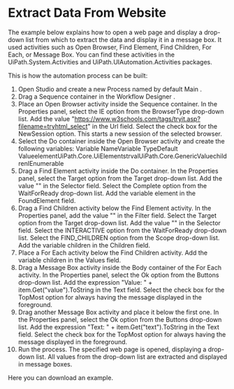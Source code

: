 ﻿# Extract Data From Website

The example below explains how to open a web page and display a drop-down list from which to
            extract the data and display it in a message box. It used activities such as Open Browser, Find Element, Find Children, For
                Each, or Message Box. You can find these activities in the
                UiPath.System.Activities and UiPath.UIAutomation.Activities
            packages.

This is how the automation process can be built:

1. Open Studio and create a new Process named by default Main .
2. Drag a Sequence container in the Workflow Designer .
3. Place an Open Browser activity inside the Sequence container. In the Properties panel, select the IE option from the BrowserType drop-down list.
Add the value "https://www.w3schools.com/tags/tryit.asp?filename=tryhtml_select" in the Url field.
Select the check box for the NewSession option. This starts a new session of the selected browser.
4. Select the Do container inside the Open Browser activity and create the following variables: Variable NameVariable TypeDefault ValueelementUiPath.Core.UiElementstrvalUiPath.Core.GenericValuechildrenIEnumerable<UiElement>
5. Drag a Find Element activity inside the Do container. In the Properties panel, select the Target option from the Target drop-down list.
Add the value "<webctrl tag='SELECT' />" in the Selector field.
Select the Complete option from the WaitForReady drop-down list.
Add the variable element in the FoundElement field.
6. Drag a Find Children activity below the Find Element activity. In the Properties panel, add the value "<webctrl />" in the Filter field.
Select the Target option from the Target drop-down list.
Add the value "<webctrl tag='SELECT' />" in the Selector field.
Select the INTERACTIVE option from the WaitForReady drop-down list.
Select the FIND_CHILDREN option from the Scope drop-down list.
Add the variable children in the Children field.
7. Place a For Each activity below the Find Children activity. Add the variable children in the Values field.
8. Drag a Message Box activity inside the Body container of the For Each activity. In the Properties panel, select the Ok option from the Buttons drop-down list.
Add the expression "Value: " + item.Get("value").ToString in the Text field.
Select the check box for the TopMost option for always having the message displayed in the foreground.
9. Drag another Message Box activity and place it below the first one. In the Properties panel, select the Ok option from the Buttons drop-down list.
Add the expression "Text: " + item.Get("text").ToString in the Text field.
Select the check box for the TopMost option for always having the message displayed in the foreground.
10. Run the process. The specified web page is opened, displaying a drop-down list. All values from the drop-down list are extracted and displayed in message boxes.

Here you can download an example.
